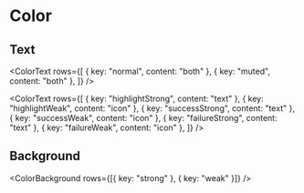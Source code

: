 
<Meta title="Patterns/Color" />

# Color

## Text

<ColorText
	rows={[
		{ key: "normal", content: "both" },
		{ key: "muted", content: "both" },
	]}
/>

<ColorText
	rows={[
		{ key: "highlightStrong", content: "text" },
		{ key: "highlightWeak", content: "icon" },
		{ key: "successStrong", content: "text" },
		{ key: "successWeak", content: "icon" },
		{ key: "failureStrong", content: "text" },
		{ key: "failureWeak", content: "icon" },
	]}
/>

## Background

<ColorBackground rows={[{ key: "strong" }, { key: "weak" }]} />
